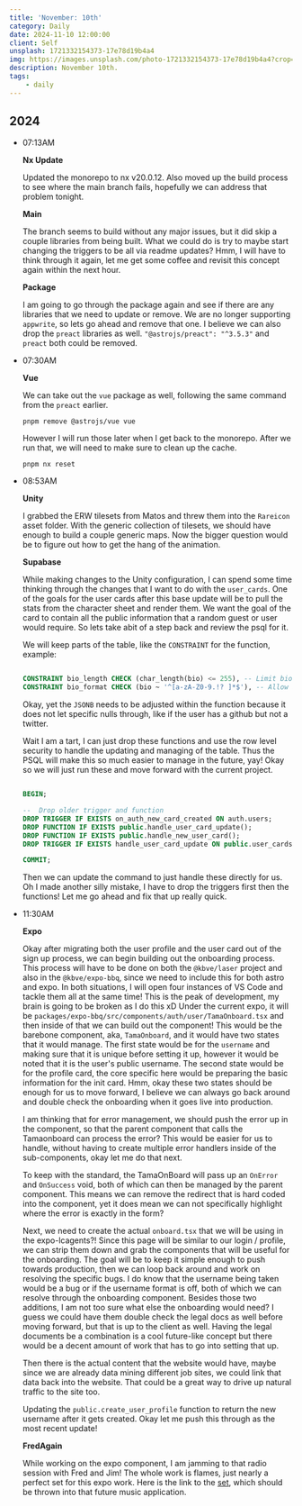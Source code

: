 ```yaml
---
title: 'November: 10th'
category: Daily
date: 2024-11-10 12:00:00
client: Self
unsplash: 1721332154373-17e78d19b4a4
img: https://images.unsplash.com/photo-1721332154373-17e78d19b4a4?crop=entropy&cs=srgb&fm=jpg&ixid=MnwzNjM5Nzd8MHwxfHJhbmRvbXx8fHx8fHx8fDE2ODE3NDg2ODY&ixlib=rb-4.0.3&q=85
description: November 10th.
tags:
    - daily
---
```



## 2024

-   07:13AM

    **Nx Update**

    Updated the monorepo to nx v20.0.12.
    Also moved up the build process to see where the main branch fails, hopefully we can address that problem tonight.

    **Main**

    The branch seems to build without any major issues, but it did skip a couple libraries from being built.
    What we could do is try to maybe start changing the triggers to be all via readme updates?
    Hmm, I will have to think through it again, let me get some coffee and revisit this concept again within the next hour.

    **Package**

    I am going to go through the package again and see if there are any libraries that we need to update or remove.
    We are no longer supporting `appwrite`, so lets go ahead and remove that one.
    I believe we can also drop the `preact` libraries as well.
    `"@astrojs/preact": "^3.5.3"` and `preact` both could be removed.

-   07:30AM

    **Vue**

    We can take out the `vue` package as well, following the same command from the `preact` earlier.
    ```shell
    pnpm remove @astrojs/vue vue
    ```

    However I will run those later when I get back to the monorepo.
    After we run that, we will need to make sure to clean up the cache.
    
    ```shell
    pnpm nx reset
    ```

-   08:53AM

    **Unity**

    I grabbed the ERW tilesets from Matos and threw them into the `Rareicon` asset folder.
    With the generic collection of tilesets, we should have enough to build a couple generic maps.
    Now the bigger question would be to figure out how to get the hang of the animation.

    **Supabase**

    While making changes to the Unity configuration, I can spend some time thinking through the changes that I want to do with the `user_cards`.
    One of the goals for the user cards after this base update will be to pull the stats from the character sheet and render them.
    We want the goal of the card to contain all the public information that a random guest or user would require.
    So lets take abit of a step back and review the psql for it.

    We will keep parts of the table, like the `CONSTRAINT` for the function, example:

    ```sql

    CONSTRAINT bio_length CHECK (char_length(bio) <= 255), -- Limit bio length to 255 characters
    CONSTRAINT bio_format CHECK (bio ~ '^[a-zA-Z0-9.!? ]*$'), -- Allow alphanumeric characters, spaces, and basic punctuation

    ```

    Okay, yet the `JSONB` needs to be adjusted within the function because it does not let specific nulls through, like if the user has a github but not a twitter.
    
    Wait I am a tart, I can just drop these functions and use the row level security to handle the updating and managing of the table.
    Thus the PSQL will make this so much easier to manage in the future, yay!
    Okay so we will just run these and move forward with the current project.
    
    ```sql

    BEGIN;

    --  Drop older trigger and function
    DROP TRIGGER IF EXISTS on_auth_new_card_created ON auth.users;
    DROP FUNCTION IF EXISTS public.handle_user_card_update();
    DROP FUNCTION IF EXISTS public.handle_new_user_card();
    DROP TRIGGER IF EXISTS handle_user_card_update ON public.user_cards;

    COMMIT;

    ```

    Then we can update the command to just handle these directly for us.
    Oh I made another silly mistake, I have to drop the triggers first then the functions!
    Let me go ahead and fix that up really quick.

-   11:30AM

    **Expo**

    Okay after migrating both the user profile and the user card out of the sign up process, we can begin building out the onboarding process.
    This process will have to be done on both the `@kbve/laser` project and also in the `@kbve/expo-bbq`, since we need to include this for both astro and expo.
    In both situations, I will open four instances of VS Code and tackle them all at the same time!
    This is the peak of development, my brain is going to be broken as I do this xD
    Under the current expo, it will be `packages/expo-bbq/src/components/auth/user/TamaOnboard.tsx` and then inside of that we can build out the component!
    This would be the barebone component, aka, `TamaOnboard`, and it would have two states that it would manage.
    The first state would be for the `username` and making sure that it is unique before setting it up, however it would be noted that it is the user's public username.
    The second state would be for the profile card, the core specific here would be preparing the basic information for the init card.
    Hmm, okay these two states should be enough for us to move forward, I believe we can always go back around and double check the onboarding when it goes live into production.

    I am thinking that for error management, we should push the error up in the component, so that the parent component that calls the Tamaonboard can process the error?
    This would be easier for us to handle, without having to create multiple error handlers inside of the sub-components, okay let me do that next.

    To keep with the standard, the TamaOnBoard will pass up an `OnError` and `OnSuccess` void, both of which can then be managed by the parent component.
    This means we can remove the redirect that is hard coded into the component, yet it does mean we can not specifically highlight where the error is exactly in the form?

    Next, we need to create the actual `onboard.tsx` that we will be using in the expo-lcagents?!
    Since this page will be similar to our login / profile, we can strip them down and grab the components that will be useful for the onboarding.
    The goal will be to keep it simple enough to push towards production, then we can loop back around and work on resolving the specific bugs.
    I do know that the username being taken would be a bug or if the username format is off, both of which we can resolve through the onboarding component. 
    Besides those two additions, I am not too sure what else the onboarding would need?
    I guess we could have them double check the legal docs as well before moving forward, but that is up to the client as well.
    Having the legal documents be a combination is a cool future-like concept but there would be a decent amount of work that has to go into setting that up.

    Then there is the actual content that the website would have, maybe since we are already data mining different job sites, we could link that data back into the website.
    That could be a great way to drive up natural traffic to the site too.

    Updating the `public.create_user_profile` function to return the new username after it gets created.
    Okay let me push this through as the most recent update!

    **FredAgain**

    While working on the expo component, I am jamming to that radio session with Fred and Jim!
    The whole work is flames, just nearly a perfect set for this expo work.
    Here is the link to the [set](https://www.youtube.com/watch?v=DE_yVb3JMD8), which should be thrown into that future music application.